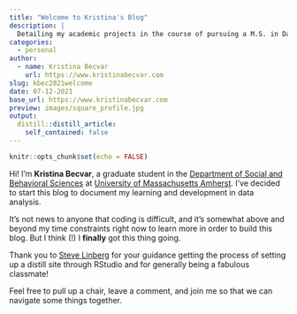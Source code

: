 ```yaml
---
title: "Welcome to Kristina's Blog"
description: |
  Detailing my academic projects in the course of pursuing a M.S. in Data Science and Computation for Social Sciences at UMass Amherst
categories:
  - personal
author:
  - name: Kristina Becvar
    url: https://www.kristinabecvar.com
slug: kbec2021welcome
date: 07-12-2021
base_url: https://www.kristinabecvar.com
preview: images/square_profile.jpg
output:
  distill::distill_article:
    self_contained: false
---
```


```r
knitr::opts_chunk$set(echo = FALSE)
```

Hi! I’m **Kristina Becvar**, a graduate student in the [Department of
Social and Behavioral Sciences](https://www.umass.edu/sbs/){target="_blank"} at [University of Massachusetts Amherst](https://www.umass.edu/){target="_blank"}. I’ve decided to start this blog to document my learning and development in data analysis.

It's not news to anyone that coding is difficult, and it's somewhat above and beyond my time constraints right now to learn more in order to build this blog. But I think (!) I **finally** got this thing going.

Thank you to [Steve Linberg](https://www.slinberg.net/){target="_blank"} for your guidance getting the process of setting up a distill site through RStudio and for generally being a fabulous classmate!

Feel free to pull up a chair, leave a comment, and join me so that we can navigate some things together.
 

 